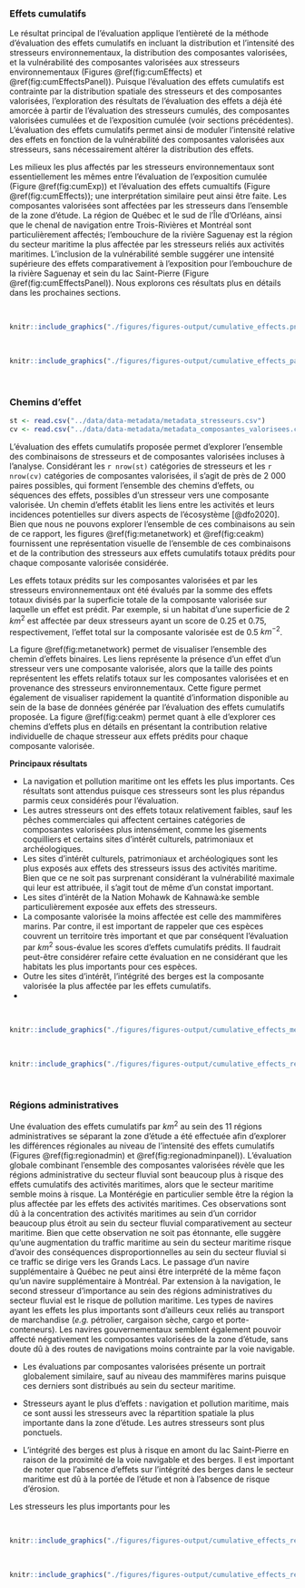 ### Effets cumulatifs

Le résultat principal de l'évaluation applique l'entièreté de la méthode d'évaluation des effets cumulatifs en incluant la distribution et l'intensité des stresseurs environnementaux, la distribution des composantes valorisées, et la vulnérabilité des composantes valorisées aux stresseurs environnementaux (Figures \@ref(fig:cumEffects) et \@ref(fig:cumEffectsPanel)). Puisque l'évaluation des effets cumulatifs est contrainte par la distribution spatiale des stresseurs et des composantes valorisées, l'exploration des résultats de l'évaluation des effets a déjà été amorcée à partir de l'évaluation des stresseurs cumulés, des composantes valorisées cumulées et de l'exposition cumulée (voir sections précédentes). L'évaluation des effets cumulatifs permet ainsi de moduler l'intensité relative des effets en fonction de la vulnérabilité des composantes valorisées aux stresseurs, sans nécessairement altérer la distribution des effets.

Les milieux les plus affectés par les stresseurs environnementaux sont essentiellement les mêmes entre l'évaluation de l'exposition cumulée (Figure \@ref(fig:cumExp)) et l'évaluation des effets cumualtifs (Figure \@ref(fig:cumEffects)); une interprétation similaire peut ainsi être faite. Les composantes valorisées sont affectées par les stresseurs dans l'ensemble de la zone d'étude. La région de Québec et le sud de l'Île d'Orléans, ainsi que le chenal de navigation entre Trois-Rivières et Montréal sont particulièrement affectés; l'embouchure de la rivière Saguenay est la région du secteur maritime la plus affectée par les stresseurs reliés aux activités maritimes. L'inclusion de la vulnérabilité semble suggérer une intensité supérieure des effets comparativement à l'exposition pour l'embouchure de la rivière Saguenay et sein du lac Saint-Pierre (Figure \@ref(fig:cumEffectsPanel)). Nous explorons ces résultats plus en détails dans les prochaines sections.


<br/>

```r
knitr::include_graphics("./figures/figures-output/cumulative_effects.png")
```

<br/>

```r
knitr::include_graphics("./figures/figures-output/cumulative_effects_panel.png")
```

<br/>

### Chemins d'effet

```r
st <- read.csv("../data/data-metadata/metadata_stresseurs.csv")
cv <- read.csv("../data/data-metadata/metadata_composantes_valorisees.csv")
```

L'évaluation des effets cumulatifs proposée permet d'explorer l'ensemble des combinaisons de stresseurs et de composantes valorisées incluses à l'analyse. Considérant les `r nrow(st)` catégories de stresseurs et les `r nrow(cv)` catégories de composantes valorisées, il s'agit de près de 2 000 paires possibles, qui forment l'ensemble des chemins d'effets, ou séquences des effets, possibles d'un stresseur vers une composante valorisée. Un chemin d'effets établit les liens entre les activités et leurs incidences potentielles sur divers aspects de l’écosystème [@dfo2020]. Bien que nous ne pouvons explorer l'ensemble de ces combinaisons au sein de ce rapport, les figures \@ref(fig:metanetwork) et \@ref(fig:ceakm) fournissent une représentation visuelle de l'ensemble de ces combinaisons et de la contribution des stresseurs aux effets cumulatifs totaux prédits pour chaque composante valorisée considérée.

Les effets totaux prédits sur les composantes valorisées et par les stresseurs environnementaux ont été évalués par la somme des effets totaux divisés par la superficie totale de la composante valorisée sur laquelle un effet est prédit. Par exemple, si un habitat d'une superficie de 2 $km^2$ est affectée par deux stresseurs ayant un score de 0.25 et 0.75, respectivement, l'effet total sur la composante valorisée est de 0.5 $km^{-2}$.

La figure \@ref(fig:metanetwork) permet de visualiser l'ensemble des chemin d'effets binaires. Les liens représente la présence d'un effet d'un stresseur vers une composante valorisée, alors que la taille des points représentent les effets relatifs totaux sur les composantes valorisées et en provenance des stresseurs environnementaux. Cette figure permet également de visualiser rapidement la quantité d'information disponible au sein de la base de données générée par l'évaluation des effets cumulatifs proposée. La figure \@ref(fig:ceakm) permet quant à elle d'explorer ces chemins d'effets plus en détails en présentant la contribution relative individuelle de chaque stresseur aux effets prédits pour chaque composante valorisée.

**Principaux résultats**

- La navigation et pollution maritime ont les effets les plus importants. Ces résultats sont attendus puisque ces stresseurs sont les plus répandus parmis ceux considérés pour l'évaluation.
- Les autres stresseurs ont des effets totaux relativement faibles, sauf les pêches commerciales qui affectent certaines catégories de composantes valorisées plus intensément, comme les gisements coquilliers et certains sites d'intérêt culturels, patrimoniaux et archéologiques.
- Les sites d'intérêt culturels, patrimoniaux et archéologiques sont les plus exposés aux effets des stresseurs issus des activités maritime. Bien que ce ne soit pas surprenant considérant la vulnérabilité maximale qui leur est attribuée, il s'agit tout de même d'un constat important.
- Les sites d'intérêt de la Nation Mohawk de Kahnawà:ke semble particulièrement exposée aux effets des stresseurs.
- La composante valorisée la moins affectée est celle des mammifères marins. Par contre, il est important de rappeler que ces espèces couvrent un territoire très important et que par conséquent l'évaluation par $km^2$ sous-évalue les scores d'effets cumulatifs prédits. Il faudrait peut-être considérer refaire cette évaluation en ne considérant que les habitats les plus importants pour ces espèces.
- Outre les sites d'intérêt, l'intégrité des berges est la composante valorisée la plus affectée par les effets cumulatifs.
-

<br/>

```r
knitr::include_graphics("./figures/figures-output/cumulative_effects_metanetwork.png")
```

<br/>

```r
knitr::include_graphics("./figures/figures-output/cumulative_effects_regional_contribution.png")
```

<br/>


### Régions administratives

Une évaluation des effets cumulatifs par $km^2$ au sein des 11 régions administratives se séparant la zone d'étude a été effectuée afin d'explorer les différences régionales au niveau de l'intensité des effets cumulatifs (Figures \@ref(fig:regionadmin) et \@ref(fig:regionadminpanel)). L'évaluation globale combinant l'ensemble des composantes valorisées révèle que les régions administrative du secteur fluvial sont beaucoup plus à risque des effets cumulatifs des activités maritimes, alors que le secteur maritime semble moins à risque. La Montérégie en particulier semble être la région la plus affectée par les effets des activités maritimes. Ces observations sont dû à la concentration des activités maritimes au sein d'un corridor beaucoup plus étroit au sein du secteur fluvial comparativement au secteur maritime. Bien que cette observation ne soit pas étonnante, elle suggère qu'une augmentation du traffic maritime au sein du secteur maritime risque d'avoir des conséquences disproportionnelles au sein du secteur fluvial si ce traffic se dirige vers les Grands Lacs. Le passage d'un navire supplémentaire à Québec ne peut ainsi être interprété de la même façon qu'un navire supplémentaire à Montréal. Par extension à la navigation, le second stresseur d'importance au sein des régions administratives du secteur fluvial est le risque de pollution maritime. Les types de navires ayant les effets les plus importants sont d'ailleurs ceux reliés au transport de marchandise (*e.g.* pétrolier, cargaison sèche, cargo et porte-conteneurs). Les navires gouvernementaux semblent également pouvoir affecté négativement les composantes valorisées de la zone d'étude, sans doute dû à des routes de navigations moins contrainte par la voie navigable.


- Les évaluations par composantes valorisées présente un portrait globalement similaire, sauf au niveau des mammifères marins puisque ces derniers sont distribués au sein du secteur maritime.

- Stresseurs ayant le plus d'effets : navigation et pollution maritime, mais ce sont aussi les stresseurs avec la répartition spatiale la plus importante dans la zone d'étude. Les autres stresseurs sont plus ponctuels.

- L'intégrité des berges est plus à risque en amont du lac Saint-Pierre en raison de la proximité de la voie navigable et des berges. Il est important de noter que l'absence d'effets sur l'intégrité des berges dans le secteur maritime est dû à la portée de l'étude et non à l'absence de risque d'érosion.







Les stresseurs les plus importants pour les






<br/>

```r
knitr::include_graphics("./figures/figures-output/cumulative_effects_region_cea.png")
```

<br/>

```r
knitr::include_graphics("./figures/figures-output/cumulative_effects_region_cea_panel.png")
```

<br/>
